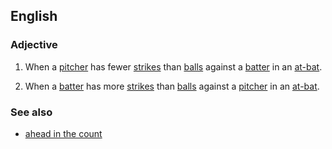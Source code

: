 ==English==

===Adjective===
{{en-adj|head=[[behind]] in the [[count]]|-}}

# {{baseball}} When a [[pitcher]] has fewer [[strike]]s than [[ball]]s against a [[batter]] in an [[at-bat]].
# {{baseball}} When a [[batter]] has more [[strike]]s than [[ball]]s against a [[pitcher]] in an [[at-bat]].

===See also===
* [[ahead in the count]]